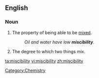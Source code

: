 ==English==

===Noun===
{{en-noun|-}}

# The property of being able to be [[mix]]ed.
#: ''Oil and water have low '''miscibility'''.''
# The degree to which two things mix.

[[Category:Chemistry]]

[[ta:miscibility]]
[[vi:miscibility]]
[[zh:miscibility]]